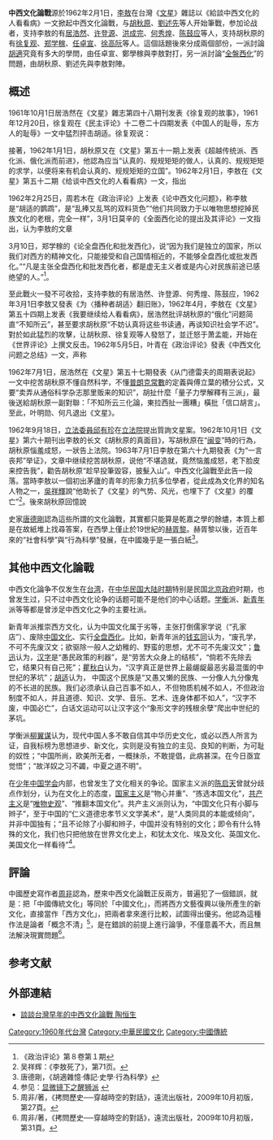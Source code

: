 {{About|[[台湾战后时期|台湾战后时期]]的论战|[[中华民国大陆时期|中华民国大陆时期]]的论战|东西文化论战}}'''中西文化論戰'''源於1962年2月1日，[[李敖|李敖]]在台灣《[[文星|文星]]》雜誌以《給談中西文化的人看看病》一文掀起中西文化論戰，与[[胡秋原|胡秋原]]、[[劉述先|劉述先]]等人开始筆戰，参加论战者，支持李敖的有[[居浩然|居浩然]]、[[许登源|许登源]]、[[洪成完|洪成完]]、[[何秀煌|何秀煌]]、[[陈鼓应|陈鼓应]]等人，支持胡秋原的有[[徐复观|徐复观]]、[[郑学稼|郑学稼]]、[[任卓宣|任卓宣]]、[[徐高阮|徐高阮]]等人。這個話題後來分成兩個部份，一派討論[[胡適|胡適]]究竟有多大的學問，由任卓宣、鄭學稼與李敖對打，另一派討論“[[全盤西化|全盤西化]]”的問題，由胡秋原、劉述先與李敖對陣。

== 概述 ==

1961年10月1日居浩然在《文星》雜志第四十八期刊发表《徐复观的故事》，1961年12月20日，徐复观在《民主评论》十二卷二十四期发表《中国人的耻辱，东方人的耻辱》一文中猛烈抨击胡适。徐复观说：

{{quote|“看到胡博士在东亚科教会的演说，他以一切下流的辞句，来诬蔑中国文化，诬蔑东方文化，我应当向中国人、东方人宣布出来，胡博士之担任中央研究院院长，是中国人的耻辱，东方人的耻辱。我之所以这样说，并不是因为他不懂文学，不懂史学，不懂哲学，不懂中国的，更不懂西方的，不懂过去的，更不懂现代的，而是他过了七十之年，感到对人类任何学问都沾不到边，于是由过分的自卑心理，发而为狂悖的言论，想用诬蔑中国文化、东方文化的方法，以掩饰自己的无知，向西方人卖俏，因而得点残羹冷炙，来维持早已掉到厕所里去了的招牌。这未免太脸厚心黑了。”}}

接著，1962年1月1日，胡秋原又在《文星》第五十一期上发表《超越传统派、西化派、俄化派而前进》，他認為应当“认真的、规规矩矩的做人，认真的、规规矩矩的求学，以便将来有机会认真的、规规矩矩的立国”。1962年2月1日，李敖在《文星》第五十二期《给谈中西文化的人看看病》一文，指出

{{quote|“我们一方面想要人家的胡瓜、洋葱、钟表、番茄、席梦思、预备军官制度，我们另一方面就得忍受梅毒、狐臭、酒吧、车祸、离婚、太保（不知害臊）、大腿舞和摇滚而来的疯狂”。}}

1962年2月25日，周若木在《政治评论》上发表《论中西文化问题》，称李敖是“胡适的鹦鹉”，是“乱捧又乱骂的双料货色”“他们共同致力于以唯物思想挖掉民族文化的老根，完全一样”，3月1日莫辛的《全面西化论的提出及其评论》一文指出，认为李敖的文章

{{quote|“仍不过胡适之、陈序经‘全盘西化论’的翻版而已，说得切实点，不过陈序经的旧调重弹而已。尤其他们一个把胡适视为折衷派（陈序经：《全盘西化的辩护》），一个认为胡适不够认真（李敖：《播种者胡适》），那一见解上，使人觉得此二人真是穿着一条裤子。”}}

3月10日，郑学稼的《论全盘西化和批发西化》，说“因为我们是独立的国家，所以我们对西方的精神文化，只能接受和自己国情相近的，不能够全盘西化或批发西化。”“凡是主张全盘西化和批发西化者，都是虚无主义者或是内心对民族前途已感绝望的人。”<ref>《政治评论》第８卷第１期</ref>。

至此戰火一發不可收拾，支持李敖的有居浩然、许登源、何秀煌、陈鼓应，1962年3月1日李敖又發表《为〈播种者胡适〉翻旧账》，1962年4月，李敖在《文星》第五十四期上发表《我要继续给人看看病》，居浩然批评胡秋原的“俄化”问题简直“不知所云”，甚至要求胡秋原“不妨认真将这些书读通，再谈知识社会学不迟”。對於如此猛烈的攻擊，让胡秋原、徐复观等人發怒了，並迁怒于萧孟能，开始在《世界评论》上撰文反击。1962年5月5日，叶青在《政治评论》發表《中西文化问题之总结》一文，声称
{{quote|“‘全盘西化’是一种奴婢思想，而现在主张全盘西化的人，多是陈序经的第三代信徒，所以称为‘奴下奴’是再恰当没有了。这些人，目的不在讨论问题，只是由于门户之见，为‘洋大人’、‘学阀’看‘家’而已”。}}

1962年7月1日，居浩然在《文星》第五十七期發表《从门德雷夫的周期表说起》一文中挖苦胡秋原不懂自然科学，不懂[[普朗克常數|普朗克常數]]的定義與傅立葉的積分公式，又要“卖弄从通俗科学杂志那里贩来的知识”，胡扯什麼「量子力學解釋有三派」，最後送給胡秋原一副對聯：「不知所云三化論，東拉西扯一團糟」橫批「信口胡言」。至此，叶明勋、何凡退出《文星》。

1962年9月18日，[[立法委員|立法委員]][[邱有珍|邱有珍]]在[[立法院|立法院]]提出質詢文星案。1962年10月1日《文星》第六十期刊出李敖的长文《胡秋原的真面目》，写胡秋原在“[[闽变|闽变]]”時的行為，胡秋原惱羞成怒，一狀告上法院。1963年7月1日李敖在第六十九期發表《为“一言丧邦”举证》，文章中继续挖苦胡秋原，说他“不堪造就，竟然恼羞成怒，老下脸皮来控告我”，勸告胡秋原“趁早投筆毀容，披髮入山”。中西文化論戰至此告一段落。當時李敖以一個初出茅廬的青年的形象力抗多位學者，從此成為文化界的知名人物之一，[[吳祥輝|吳祥輝]]說“他助长了《文星》的气势、风光，也埋下了《文星》的覆亡”<ref>吴祥辉：《李敖死了》，第71页。</ref>。後來胡秋原回憶說{{quote|当时《文星》歌诵一人、谩骂一世而无人抵抗，只有我抵抗，于是他们以我为对象了。五六月间，我借《世界评论》答复他们。我说“文化问题无战争”，指出他们的理论、知识，乃至对英文术语之误解。他们恼羞成怒，到九月间，乃以三十年前闽变之事，给我戴红帽子，要“警总调查”我，并说我“一死不足蔽其辜”。我参加闽变是事实，这早无法律问题，而红帽子是惟一死刑之罪。这不是学术问题，而是法律问题。他们也戴郑学稼先生以红帽子，郑先生控之于法院。我则先由律师警告他们，并要他们道歉，他们不理。于是，在五十一年九月十八日，我宣布起诉，后与郑先生案合并审理。<ref>陶恒生：《海隅文集》，香港明报出版社2003年版，第322、325、347、355、50页。</ref>}}

史家[[唐德剛|唐德剛]]認為這些所謂的文化論戰，其實都只能算是乾嘉之學的餘燼，本質上都是在故紙堆上找尋答案，在西學上僅止於19世紀的[[托马斯·亨利·赫胥黎|赫胥黎]]。赫胥黎以後，近百年來的“社會科學”與“行為科學”發展，在中國幾乎是一張白紙<ref>唐德剛，《胡適雜憶·傳記·史學·行為科學》</ref>。

== 其他中西文化論戰 ==
{{Main|东西文化论战}}
中西文化論争不仅发生在[[台湾|台湾]]，在[[中华民国大陆时期|中华民国大陆时期]]特别是民国[[北洋政府|北京政府]]时期，也曾发生过，只不过中西文化论争的话题可能不是他们的中心话题。[[学衡|学衡]]派、[[新青年|新青年]]派等等都是曾涉足中西文化之争的主要社派。

新青年派推崇西方文化，认为中国文化属于劣等，主张打倒儒家学说（“孔家店”）、废除[[中国文化|中国文化]]、实行[[全盘西化|全盘西化]]。比如，新青年派的[[钱玄同|钱玄同]]认为，“废孔学，不可不先废汉文；欲驱除一般人之幼稚的、野蛮的思想，尤不可不先废汉文”；[[鲁迅|鲁迅]]认为，[[汉字|汉字]]是“愚民政策的利器”，是“劳苦大众身上的结核”，“倘若不先除去它，结果只有自己死”；[[瞿秋白|瞿秋白]]认为，“汉字真正是世界上最龌龊最恶劣最混蛋的中世纪的茅坑”；[[胡适|胡适]]认为， 中国这个民族是“又愚又懒的民族、一分像人九分像鬼的不长进的民族。我们必须承认自己百事不如人，不但物质机械不如人，不但政治制度不如人，并且道德、知识、文学、音乐、艺术、连身体都不如人”，“汉字不废，中国必亡”，白话文运动可以让汉字这个“象形文字的残根余孽”爬出中世纪的茅坑。

学衡派[[柳翼谋|柳翼谋]]认为，现代中国人多不敢自信其中华历史文化，或必以西人所言为证，自我标榜为思想进步、新文化，实则是没有独立的主见、良知的判断，为可耻的奴性；“中国所尚，欧美所无者，一概抹杀，不敢提倡，此病甚深。在今日亟宜觉悟”；“故洋奴之习不蠲，中夏之道不明”。

在[[少年中国学会|少年中国学会]]内部，也曾发生了文化相关的争论。国家主义派的[[陈启天|陈启天]]曾就分歧点作划分，认为在文化上的态度，[[国家主义|国家主义]]是“物心并重”、“拣选本国文化”，[[共产主义|共产主义]]是“[[唯物史观|唯物史观]]”、“推翻本国文化”。共产主义派则认为，“中国文化只有小脚与辫子”，至于中国的“仁义道德忠孝节义文学美术”，是“人类同具的本能或倾向”，并非中国独有；“且不论除了小脚和辫子，中国并没有特别的文化；即令有什么特殊的文化，我们也只把他放在世界文化史上，和犹太文化、埃及文化、英国文化、美国文化一样看待”<ref>参见：[http://www.ccyl.org.cn/695/gqt_tuanshi/gqt_ghlc/his_wx/his_wx_1922_1931/200704/t20070424_23587.htm 显微镜下之醒狮派] {{Wayback|url=http://www.ccyl.org.cn/695/gqt_tuanshi/gqt_ghlc/his_wx/his_wx_1922_1931/200704/t20070424_23587.htm |date=20200909051958 }}</ref>。

==評論==
中國歷史寫作者[[周非|周非]]認為，歷來中西文化論戰正反兩方，普遍犯了一個錯誤，就是：把「中國傳統文化」等同於「中國文化」，而將西方文藝復興以後所產生的新文化，直接當作「西方文化」，把兩者拿來進行比較，試圖得出優劣。他認為這種作法是論者「概念不清」<ref>周非/著，《拷問歷史──穿越時空的對話》，遠流出版社，2009年10月初版，第27頁。</ref>，是在錯誤的前提上進行論爭，不僅意義不大，而且無法解決現實問題<ref>周非/著，《拷問歷史──穿越時空的對話》，遠流出版社，2009年10月初版，第31頁。</ref>。

== 参考文献 ==
{{Reflist|30em}}

==外部連結==
*[http://www.hstao.com/misc/HY28FR.htm 談談台灣早年的中西文化論戰 陶恒生] {{Wayback|url=http://www.hstao.com/misc/HY28FR.htm |date=20200728202036 }}

[[Category:1960年代台灣|Category:1960年代台灣]]
[[Category:中華民國文化|Category:中華民國文化]]
[[Category:中國傳統|Category:中國傳統]]